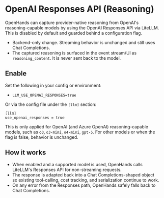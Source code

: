 # OpenAI Responses API (Reasoning)

OpenHands can capture provider-native reasoning from OpenAI's reasoning-capable models by using the OpenAI Responses API via LiteLLM. This is disabled by default and guarded behind a configuration flag.

- Backend-only change. Streaming behavior is unchanged and still uses Chat Completions.
- The captured reasoning is surfaced in the event stream/UI as `reasoning_content`. It is never sent back to the model.

## Enable

Set the following in your config or environment:

- `LLM_USE_OPENAI_RESPONSES=true`

Or via the config file under the `[llm]` section:

```
[llm]
use_openai_responses = true
```

This is only applied for OpenAI (and Azure OpenAI) reasoning-capable models, such as `o3`, `o3-mini`, `o4-mini`, `gpt-5`. For other models or when the flag is false, behavior is unchanged.

## How it works

- When enabled and a supported model is used, OpenHands calls LiteLLM's Responses API for non-streaming requests.
- The response is adapted back into a Chat Completions-shaped object so existing tool-calling, cost tracking, and serialization continue to work.
- On any error from the Responses path, OpenHands safely falls back to Chat Completions.

